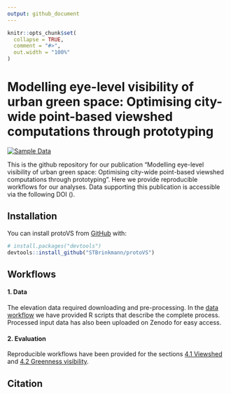```yaml
---
output: github_document
---
```


<!-- README.md is generated from README.Rmd. Please edit that file -->

```r
knitr::opts_chunk$set(
  collapse = TRUE,
  comment = "#>",
  out.width = "100%"
)
```

# Modelling eye-level visibility of urban green space: Optimising city-wide point-based viewshed computations through prototyping

<!-- badges: start -->

<!-- [![DOI]()]() -->

[![Sample Data](https://badgen.net/badge/Sample%20Data/10.5281%252Fzenodo.6421423/blue?)](https://doi.org/10.5281/zenodo.6421423)
<!-- badges: end -->

This is the github repository for our publication "Modelling eye-level visibility of urban green space: Optimising city-wide point-based viewshed computations through prototyping". Here we provide reproducible workflows for our analyses. Data supporting this publication is accessible via the following DOI ().

## Installation

You can install protoVS from [GitHub](https://github.com/) with:

``` r
# install.packages("devtools")
devtools::install_github("STBrinkmann/protoVS")
```

## Workflows

#### 1. Data

The elevation data required downloading and pre-processing. In the <a href="docs/workflows/00_Data/">data workflow</a> we have provided R scripts that describe the complete process. Processed input data has also been uploaded on Zenodo for easy access.

#### 2. Evaluation

Reproducible workflows have been provided for the sections <a href="docs/workflows/04_1_Experiment_Viewshed/">4.1 Viewshed</a> and <a href="docs/workflows/04_2_Experiment_VGVI/">4.2 Greenness visibility</a>.

## Citation
